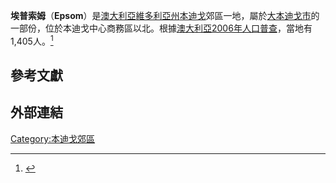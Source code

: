 {{Infobox Australian place| type = suburb
| name                = 埃普索姆
| city                = 本迪戈
| state               = vic
| image               = EpsomTurfClubHotel.JPG
| caption             = 埃普索姆的一個旅館
| pop                 = 1405
| pop_year            = {{CensusAU|2006}}
| pop_footnotes       = <ref name="ABS"/>
| coordinates         = {{coord|36|42|S|144|19|E|type:city_region:AU-VIC|display=inline,title}}
| use_lga_map =
| pushpin_label_position = left
| pushpin_map_caption = 在維多利亞州的位置
| latd  =36 |latm =42 |lats  =0
| longd =144 |longm =19 |longs =0
| est                 =
| postcode            = 3551
| area                =
| dist1               = 7
| dir1                = N
| location1           = 本迪戈
| lga                 = 大本迪戈市
| stategov            = [[本迪戈東選區|本迪戈東]]
| fedgov              = [[本迪戈區劃|本迪戈]]
| near-n              =
| near-ne             =
| near-e              =
| near-se             =
| near-s              =
| near-sw             =
| near-w              =
| near-nw             =
}}
'''埃普索姆'''（'''Epsom'''）是[[澳大利亞|澳大利亞]][[維多利亞州|維多利亞州]][[本迪戈|本迪戈]]郊區一地，屬於[[大本迪戈市|大本迪戈市]]的一部份，位於本迪戈中心商務區以北{{convert|7|km|mi}}。根據[[澳大利亞2006年人口普查|澳大利亞2006年人口普查]]，當地有1,405人。<ref name="ABS">{{Census 2006 AUS|id=SSC24031|name=Epsom (State Suburb) |accessdate=20 April 2012|quick=on}}</ref>

==參考文獻==
{{Reflist}}

==外部連結==
{{commons category-inline}}

[[Category:本迪戈郊區|Category:本迪戈郊區]]